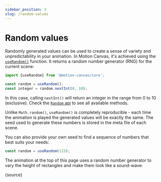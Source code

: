 ```yaml
---
sidebar_position: 3
slug: /random-values
---
```



# Random values

<AnimationPlayer name="random" banner />

Randomly generated values can be used to create a sense of variety and
unpredictability in your animation. In Motion Canvas, it's achieved using the
[`useRandom()`](/api/core/utils#useRandom) function. It returns a random number
generator (RNG) for the current scene:

```ts
import {useRandom} from '@motion-canvas/core';

const random = useRandom();
const integer = random.nextInt(0, 10);
```

In this case, calling `nextInt()` will return an integer in the range from 0 to
10 (exclusive). Check the [`Random` api](/api/core/scenes/Random) to see all
available methods.

Unlike `Math.random()`, `useRandom()` is completely reproducible - each time the
animation is played the generated values will be exactly the same. The seed used
to generate these numbers is stored in the meta file of each scene.

You can also provide your own seed to find a sequence of numbers that best suits
your needs:

```ts
const random = useRandom(123);
```

The animation at the top of this page uses a random number generator to vary the
height of rectangles and make them look like a sound-wave:

<CodeBlock language="tsx">{source}</CodeBlock>
